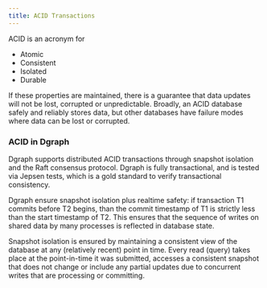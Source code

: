 ```yaml
---
title: ACID Transactions
---
```


ACID is an acronym for

- Atomic
- Consistent
- Isolated
- Durable

If these properties are maintained, there is a guarantee that data updates will
not be lost, corrupted or unpredictable. Broadly, an ACID database safely and
reliably stores data, but other databases have failure modes where data can be
lost or corrupted.

### ACID in Dgraph

Dgraph supports distributed ACID transactions through snapshot isolation and the
Raft consensus protocol. Dgraph is fully transactional, and is tested via Jepsen
tests, which is a gold standard to verify transactional consistency.

Dgraph ensure snapshot isolation plus realtime safety: if transaction T1 commits
before T2 begins, than the commit timestamp of T1 is strictly less than the
start timestamp of T2. This ensures that the sequence of writes on shared data
by many processes is reflected in database state.

Snapshot isolation is ensured by maintaining a consistent view of the database
at any (relatively recent) point in time. Every read (query) takes place at the
point-in-time it was submitted, accesses a consistent snapshot that does not
change or include any partial updates due to concurrent writes that are
processing or committing.
